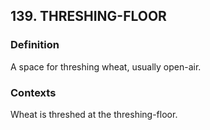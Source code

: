 ## 139. THRESHING-FLOOR
### Definition
A space for threshing wheat, usually open-air.

### Contexts
Wheat is threshed at the threshing-floor.


